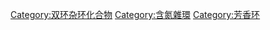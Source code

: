 {{Commonscat|Benzimidazoles}}

[[Category:双环杂环化合物|Category:双环杂环化合物]]
[[Category:含氮雜環|Category:含氮雜環]]
[[Category:芳香环|Category:芳香环]]